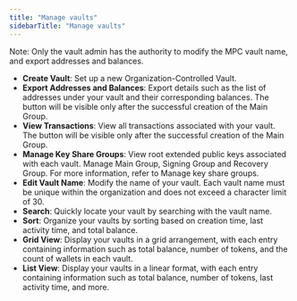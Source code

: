 ```yaml
---
title: "Manage vaults"
sidebarTitle: "Manage vaults"
---
```


Note: Only the vault admin has the authority to modify the MPC vault name, and export addresses and balances.

- **Create Vault**: Set up a new Organization-Controlled Vault.
- **Export Addresses and Balances**: Export details such as the list of addresses under your vault and their corresponding balances. The button will be visible only after the successful creation of the Main Group.
- **View Transactions**: View all transactions associated with your vault. The button will be visible only after the successful creation of the Main Group.
- **Manage Key Share Groups**: View root extended public keys associated with each vault. Manage Main Group, Signing Group and Recovery Group. For more information, refer to Manage key share groups.
- **Edit Vault Name**: Modify the name of your vault. Each vault name must be unique within the organization and does not exceed a character limit of 30.
- **Search**: Quickly locate your vault by searching with the vault name.
- **Sort**: Organize your vaults by sorting based on creation time, last activity time, and total balance.
- **Grid View**: Display your vaults in a grid arrangement, with each entry containing information such as total balance, number of tokens, and the count of wallets in each vault.
- **List View**: Display your vaults in a linear format, with each entry containing information such as total balance, number of tokens, last activity time, and more.